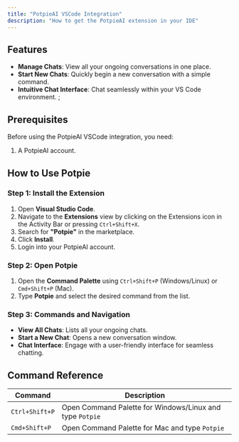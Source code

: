 ```yaml
---
title: "PotpieAI VSCode Integration"
description: "How to get the PotpieAI extension in your IDE"
---
```


## Features

- **Manage Chats**: View all your ongoing conversations in one place.
- **Start New Chats**: Quickly begin a new conversation with a simple command.
- **Intuitive Chat Interface**: Chat seamlessly within your VS Code environment.
;

## Prerequisites

Before using the PotpieAI VSCode integration, you need:

1. A PotpieAI account.

## How to Use Potpie

### Step 1: Install the Extension

1. Open **Visual Studio Code**.
2. Navigate to the **Extensions** view by clicking on the Extensions icon in the Activity Bar or pressing `Ctrl+Shift+X`.
3. Search for **"Potpie"** in the marketplace.
4. Click **Install**.
5. Login into your PotpieAI account.

### Step 2: Open Potpie

1. Open the **Command Palette** using `Ctrl+Shift+P` (Windows/Linux) or `Cmd+Shift+P` (Mac).
2. Type **Potpie** and select the desired command from the list.

### Step 3: Commands and Navigation

- **View All Chats**: Lists all your ongoing chats.
- **Start a New Chat**: Opens a new conversation window.
- **Chat Interface**: Engage with a user-friendly interface for seamless chatting.


## Command Reference

| Command                | Description                               |
| ---------------------- | ----------------------------------------- |
| `Ctrl+Shift+P`         | Open Command Palette for Windows/Linux and type `Potpie`            |
| `Cmd+Shift+P`          | Open Command Palette for Mac and type `Potpie`   |
